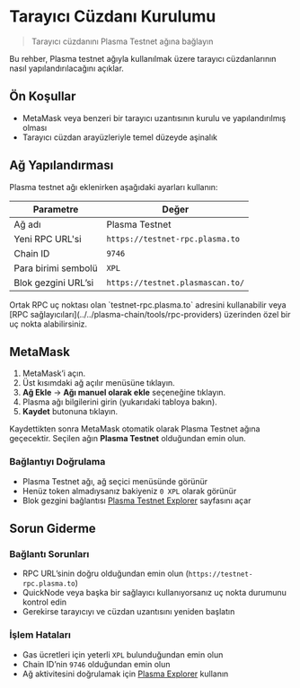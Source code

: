 # Tarayıcı Cüzdanı Kurulumu

> Tarayıcı cüzdanını Plasma Testnet ağına bağlayın

Bu rehber, Plasma testnet ağıyla kullanılmak üzere tarayıcı cüzdanlarının nasıl yapılandırılacağını açıklar.

## Ön Koşullar

* MetaMask veya benzeri bir tarayıcı uzantısının kurulu ve yapılandırılmış olması
* Tarayıcı cüzdan arayüzleriyle temel düzeyde aşinalık

## Ağ Yapılandırması

Plasma testnet ağı eklenirken aşağıdaki ayarları kullanın:

| Parametre           | Değer                             |
| ------------------- | --------------------------------- |
| Ağ adı              | Plasma Testnet                    |
| Yeni RPC URL'si     | `https://testnet-rpc.plasma.to`  |
| Chain ID            | `9746`                            |
| Para birimi sembolü | `XPL`                             |
| Blok gezgini URL’si | `https://testnet.plasmascan.to/` |

<Tip>
  Ortak RPC uç noktası olan `testnet-rpc.plasma.to` adresini kullanabilir veya [RPC sağlayıcıları](../../plasma-chain/tools/rpc-providers) üzerinden özel bir uç nokta alabilirsiniz.
</Tip>

## MetaMask

1. MetaMask’i açın.
2. Üst kısımdaki ağ açılır menüsüne tıklayın.
3. **Ağ Ekle** → **Ağı manuel olarak ekle** seçeneğine tıklayın.
4. Plasma ağı bilgilerini girin (yukarıdaki tabloya bakın).
5. **Kaydet** butonuna tıklayın.

Kaydettikten sonra MetaMask otomatik olarak Plasma Testnet ağına geçecektir. Seçilen ağın **Plasma Testnet** olduğundan emin olun.

### Bağlantıyı Doğrulama

* Plasma Testnet ağı, ağ seçici menüsünde görünür
* Henüz token almadıysanız bakiyeniz `0 XPL` olarak görünür
* Blok gezgini bağlantısı [Plasma Testnet Explorer](https://testnet.plasmascan.to/) sayfasını açar

## Sorun Giderme

### Bağlantı Sorunları

* RPC URL’sinin doğru olduğundan emin olun (`https://testnet-rpc.plasma.to`)
* QuickNode veya başka bir sağlayıcı kullanıyorsanız uç nokta durumunu kontrol edin
* Gerekirse tarayıcıyı ve cüzdan uzantısını yeniden başlatın

### İşlem Hataları

* Gas ücretleri için yeterli `XPL` bulunduğundan emin olun
* Chain ID’nin `9746` olduğundan emin olun
* Ağ aktivitesini doğrulamak için [Plasma Explorer](https://testnet.plasmascan.to/) kullanın
